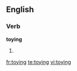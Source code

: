 ==English==

===Verb===
'''toying'''

# {{present participle of|[[toy]]}}

[[fr:toying]]
[[te:toying]]
[[vi:toying]]